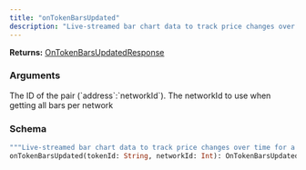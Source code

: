 ```yaml
---
title: "onTokenBarsUpdated"
description: "Live-streamed bar chart data to track price changes over time for a token."
---
```


**Returns:** [OnTokenBarsUpdatedResponse](/api-reference/types#ontokenbarsupdatedresponse)

### Arguments

<ResponseField name="tokenId" type="String">
  The ID of the pair (`address`:`networkId`).
</ResponseField>

<ResponseField name="networkId" type="Int">
  The networkId to use when getting all bars per network
</ResponseField>

### Schema


```graphql 
"""Live-streamed bar chart data to track price changes over time for a token."""
onTokenBarsUpdated(tokenId: String, networkId: Int): OnTokenBarsUpdatedResponse
```
